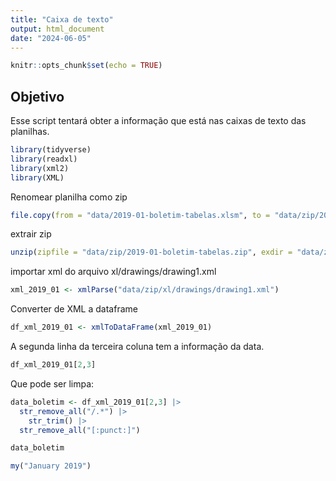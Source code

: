 ```yaml
---
title: "Caixa de texto"
output: html_document
date: "2024-06-05"
---
```


```r
knitr::opts_chunk$set(echo = TRUE)
```

## Objetivo

Esse script tentará obter a informação que está nas caixas de texto das planilhas. 

```r
library(tidyverse)
library(readxl)
library(xml2)
library(XML)
```

Renomear planilha como zip
```r
file.copy(from = "data/2019-01-boletim-tabelas.xlsm", to = "data/zip/2019-01-boletim-tabelas.zip")
```
extrair zip
```r
unzip(zipfile = "data/zip/2019-01-boletim-tabelas.zip", exdir = "data/zip")
```

importar xml do arquivo xl/drawings/drawing1.xml
```r
xml_2019_01 <- xmlParse("data/zip/xl/drawings/drawing1.xml")
```

Converter de XML a dataframe
```r
df_xml_2019_01 <- xmlToDataFrame(xml_2019_01)

```

A segunda linha da terceira coluna tem a informação da data.

```r
df_xml_2019_01[2,3]

```

Que pode ser limpa:

```r
data_boletim <- df_xml_2019_01[2,3] |> 
  str_remove_all("/.*") |> 
    str_trim() |> 
  str_remove_all("[:punct:]") 

data_boletim

```

```r
my("January 2019")

```

